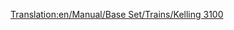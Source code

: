 [[Translation:en/Manual/Base Set/Trains/Kelling 3100]]
{{nl/Manual/Base Set/Trains/Treinen|Afbeelding=[[File:en/Manual/Base Set/Trains/Kelling3100.png]]
|Kosten=£21,093 ($42.186)
|Snelheid=104 km/h (65 mph)
|Gewicht=110 t
|Kracht=1,500 hp (1.119 kW)
|Onderhoudskosten=£1,599 ($3.198)
|Ontworpen=1959
|Levensduur=22
|Capaciteit=N/A
|Omschrijving=
|Real-life=The Kelling 3100 resembles to the [https://www.wikipedia.org/wiki/EMC 1800 hp B-B EMD Demonstrators 511 and 512]. Real EMD Demonstrators were built in 1935.
}}